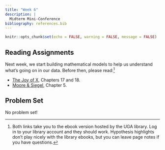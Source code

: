 ```yaml
---
title: "Week 6"
description: |
  Midterm Mini-Conference
bibliography: references.bib
---
```


```r
knitr::opts_chunk$set(echo = FALSE, warning = FALSE, message = FALSE)
```

## Reading Assignments

Next week, we start building mathematical models to help us understand what's going on in our data. Before then, please read:[^link]

- [The Joy of X](https://ebookcentral.proquest.com/lib/ugalib/reader.action?docID=3304559), Chapters 17 and 18.
- [Moore & Siegel](https://ebookcentral.proquest.com/lib/ugalib/reader.action?docID=1205618), Chapter 5.

## Problem Set

No problem set!

[^link]: Both links take you to the ebook version hosted by the UGA library. Log in to your library account and they should work. Hypothesis highlights don't play  nicely with the library ebooks, but you can leave page notes if you have questions.